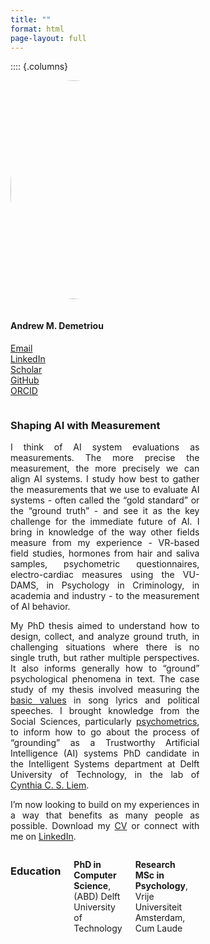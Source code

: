 ```yaml
---
title: ""
format: html
page-layout: full
---
```


<style>
.add-space-r{
padding-right: 5%;
}
</style>


:::: {.columns}

::: {.column width="40%" .add-space-r}

![](images/IMG_2445.jpg){width=350px style="border-radius: 50%; margin-bottom: 1em;"}
<div class="contact-links">
#### <span class="name-highlight-2">**Andrew M. Demetriou**</span> 


<span class="bi bi-envelope-fill"></span> [Email](mailto:andrew.m.demetriou@gmail.com)  
<span class="bi bi-linkedin"></span> [LinkedIn](https://www.linkedin.com/in/andrew-m-demetriou/)  
<span class="bi bi-google"></span> [Scholar](https://scholar.google.nl/citations?user=TFnVkFQAAAAJ&hl=en)  
<span class="bi bi-github"></span> 
[GitHub](https://github.com/andrew0302)  
<span class="bi bi-box-arrow-up-right"></span> [ORCID](https://orcid.org/0000-0002-0724-2278)
</div>

:::

::: {.column width="60%"}

### Shaping AI with <span class="highlight">Measurement</span>

<div style="text-align: justify;">
I think of AI system evaluations as measurements. The more precise the measurement, the more precisely we can align AI systems. I study how best to gather the measurements that we use to evaluate AI systems - often called the "gold standard" or the "ground truth" - and see it as the key challenge for the immediate future of AI. I bring in knowledge of the way other fields measure from my experience - VR-based field studies, hormones from hair and saliva samples, psychometric questionnaires, electro-cardiac measures using the VU-DAMS, in Psychology in Criminology, in academia and industry - to the measurement of AI behavior. 

My PhD thesis aimed to understand how to design, collect, and analyze ground truth, in challenging situations where there is no single truth, but rather multiple perspectives. It also informs generally how to "ground" psychological phenomena in text. The case study of my thesis involved measuring the [basic values](https://en.wikipedia.org/wiki/Theory_of_basic_human_values#:~:text=Schwartz%20identifies%20ten%20basic%20human,and%20the%20Portrait%20Values%20Questionnaire.) in song lyrics and political speeches. I brought knowledge from the Social Sciences, particularly [psychometrics](https://en.wikipedia.org/wiki/Psychometrics), to inform how to go about the process of "grounding" as a Trustworthy Artificial Intelligence (AI) systems PhD candidate in the Intelligent Systems department at Delft University of Technology, in the lab of [Cynthia C. S. Liem](https://www.cynthialiem.com/). 

I'm now looking to build on my experiences in a way that benefits as many people as possible. Download my [CV ](CV/cv.pdf) or connect with me on [LinkedIn](https://www.linkedin.com/in/andrew-m-demetriou/){target=_blank}.
</div>


:::: {.columns}

### Education
<i class="bi bi-mortarboard-fill"></i> 
**PhD in Computer Science**,  
(ABD) Delft University of Technology  

<i class="bi bi-mortarboard-fill"></i> 
**Research MSc in Psychology**,  
Vrije Universiteit Amsterdam, Cum Laude  

<i class="bi bi-mortarboard-fill"></i> 
**BA in Philosphy and Political Science**,
CUNY Queens College

:::

::::
